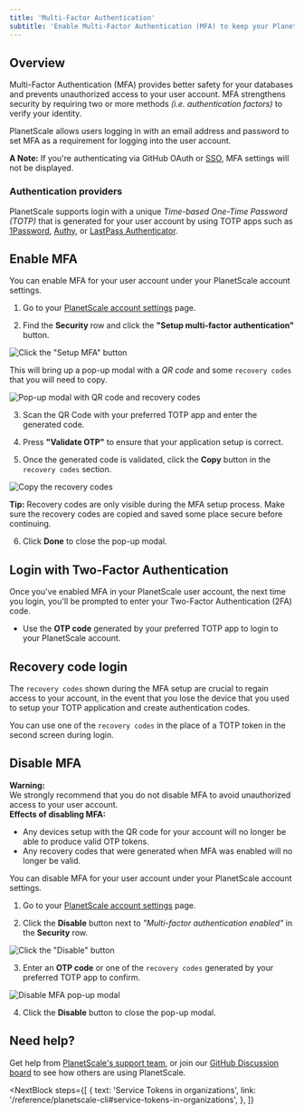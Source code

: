 ```yaml
---
title: 'Multi-Factor Authentication'
subtitle: 'Enable Multi-Factor Authentication (MFA) to keep your PlanetScale account secure.'
---
```


## Overview
Multi-Factor Authentication (MFA) provides better safety for your databases and prevents unauthorized access to your user account. MFA strengthens security by requiring two or more methods _(i.e. authentication factors)_ to verify your identity. 

PlanetScale allows users logging in with an email address and password to set MFA as a requirement for logging into the user account.

<InfoBlock type="note">
<b>A Note:</b> If you're authenticating via GitHub OAuth or <a href="https://docs.planetscale.com/concepts/sso">SSO</a>, MFA settings will not be displayed.
</InfoBlock>

### Authentication providers 
PlanetScale supports login with a unique _Time-based One-Time Password (TOTP)_ that is generated for your user account by using TOTP apps such as [1Password](https://support.1password.com/one-time-passwords/), [Authy](https://support.authy.com/hc/en-us/articles/360006303934-Add-a-New-Two-Factor-Authentication-2FA-Account-Token-in-the-Authy-App), or [LastPass Authenticator](https://lastpass.com/auth/).  


## Enable MFA
You can enable MFA for your user account under your PlanetScale account settings. 

1. Go to your [PlanetScale account settings](https://app.planetscale.com/account) page.

2. Find the **Security** row and click the **"Setup multi-factor authentication"** button.

![Click the "Setup MFA" button](/img/docs/setup_mfa_button.png)

This will bring up a pop-up modal with a _QR code_ and some `recovery codes` that you will need to copy.

![Pop-up modal with QR code and recovery codes](/img/docs/mfa_recovery_codes.png)

3. Scan the QR Code with your preferred TOTP app and enter the generated code.

4. Press **"Validate OTP"** to ensure that your application setup is correct.

5. Once the generated code is validated, click the **Copy** button in the `recovery codes` section.

![Copy the recovery codes](/img/docs/copy_recovery_codes.png)

<InfoBlock type="tip">
<b>Tip:</b> Recovery codes are only visible during the MFA setup process. Make sure the recovery codes are copied and saved some place secure before continuing.
</InfoBlock>

6. Click **Done** to close the pop-up modal.


## Login with Two-Factor Authentication
Once you've enabled MFA in your PlanetScale user account, the next time you login, you'll be prompted to enter your Two-Factor Authentication (2FA) code. 

- Use the **OTP code** generated by your preferred TOTP app to login to your PlanetScale account. 


## Recovery code login
The `recovery codes` shown during the MFA setup are crucial to regain access to your account, in the event that you lose the device that you used to setup your TOTP application and create authentication codes. 

You can use one of the `recovery codes` in the place of a TOTP token in the second screen during login.


## Disable MFA

<InfoBlock type="warning">
<b>Warning:</b> 
<div>
    We strongly recommend that you do not disable MFA to avoid unauthorized access to your user account.
</div>
</InfoBlock>

<InfoBlock type="note">
<div>
    <b>Effects of disabling MFA:</b>
    <ul>
        <li>Any devices setup with the QR code for your account will no longer be able to produce valid OTP tokens.</li>
        <li>Any recovery codes that were generated when MFA was enabled will no longer be valid.</li>
    </ul>
</div>
</InfoBlock>

You can disable MFA for your user account under your PlanetScale account settings.

1. Go to your [PlanetScale account settings](https://app.planetscale.com/account) page.

2. Click the **Disable** button next to _"Multi-factor authentication enabled"_ in the **Security** row.

![Click the "Disable" button](/img/docs/disable_mfa_button.png)

3. Enter an **OTP code** or one of the `recovery codes` generated by your preferred TOTP app to confirm.

![Disable MFA pop-up modal](/img/docs/disable_mfa_modal.png)

4. Click the **Disable** button to close the pop-up modal.


## Need help?
Get help from [PlanetScale's support team](https://www.planetscale.com/support), or join our [GitHub Discussion board](https://github.com/planetscale/beta/discussions) to see how others are using PlanetScale.


<NextBlock
  steps={[
    {
      text: 'Service Tokens in organizations',
      link: '/reference/planetscale-cli#service-tokens-in-organizations',
    },
  ]}
></NextBlock>
